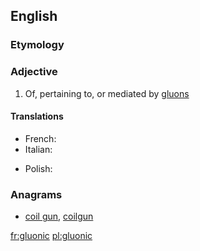 ==English==

===Etymology===
{{suffix|en|gluon|ic}}

===Adjective===
{{en-adj}}

# {{lb|en|physics}} Of, pertaining to, or mediated by [[gluon]]s

====Translations====
{{trans-top|mediated by gluons}}
* French: {{t+|fr|gluonique}}
* Italian: {{t|it|gluonico}}
{{trans-mid}}
* Polish: {{t|pl|gluonowy|m}}
{{trans-bottom}}

===Anagrams===
* [[coil gun#English|coil gun]], [[coilgun#English|coilgun]]

[[fr:gluonic]]
[[pl:gluonic]]